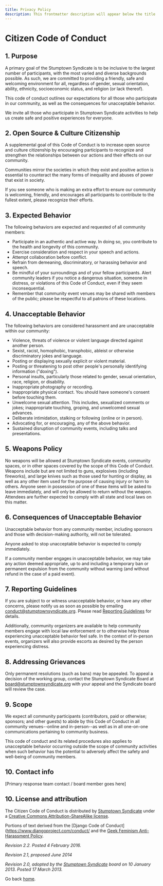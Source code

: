 ```yaml
---
title: Privacy Policy
description: This frontmatter description will appear below the title
---
```


# Citizen Code of Conduct

## 1. Purpose

A primary goal of the Stumptown Syndicate is to be inclusive to the largest number of participants, with the most varied and diverse backgrounds possible. As such, we are committed to providing a friendly, safe and welcoming environment for all, regardless of gender, sexual orientation, ability, ethnicity, socioeconomic status, and religion (or lack thereof).

This code of conduct outlines our expectations for all those who participate in our community, as well as the consequences for unacceptable behavior.

We invite all those who participate in Stumptown Syndicate activities to help us create safe and positive experiences for everyone.

## 2. Open Source & Culture Citizenship

A supplemental goal of this Code of Conduct is to increase open source and culture citizenship by encouraging participants to recognize and strengthen the relationships between our actions and their effects on our community.

Communities mirror the societies in which they exist and positive action is essential to counteract the many forms of inequality and abuses of power that exist in society.

If you see someone who is making an extra effort to ensure our community is welcoming, friendly, and encourages all participants to contribute to the fullest extent, please recognize their efforts.

## 3. Expected Behavior

The following behaviors are expected and requested of all community members:

-   Participate in an authentic and active way. In doing so, you contribute to the health and longevity of this community.
-   Exercise consideration and respect in your speech and actions.
-   Attempt collaboration before conflict.
-   Refrain from demeaning, discriminatory, or harassing behavior and speech.
-   Be mindful of your surroundings and of your fellow participants. Alert community leaders if you notice a dangerous situation, someone in distress, or violations of this Code of Conduct, even if they seem inconsequential.
-   Remember that community event venues may be shared with members of the public; please be respectful to all patrons of these locations.

## 4. Unacceptable Behavior

The following behaviors are considered harassment and are unacceptable within our community:

-   Violence, threats of violence or violent language directed against another person.
-   Sexist, racist, homophobic, transphobic, ableist or otherwise discriminatory jokes and language.
-   Posting or displaying sexually explicit or violent material.
-   Posting or threatening to post other people's personally identifying information ("doxing").
-   Personal insults, particularly those related to gender, sexual orientation, race, religion, or disability.
-   Inappropriate photography or recording.
-   Inappropriate physical contact. You should have someone's consent before touching them.
-   Unwelcome sexual attention. This includes, sexualized comments or jokes; inappropriate touching, groping, and unwelcomed sexual advances.
-   Deliberate intimidation, stalking or following (online or in person).
-   Advocating for, or encouraging, any of the above behavior.
-   Sustained disruption of community events, including talks and presentations.

## 5. Weapons Policy

No weapons will be allowed at Stumptown Syndicate events, community spaces, or in other spaces covered by the scope of this Code of Conduct. Weapons include but are not limited to guns, explosives (including fireworks), and large knives such as those used for hunting or display, as well as any other item used for the purpose of causing injury or harm to others. Anyone seen in possession of one of these items will be asked to leave immediately, and will only be allowed to return without the weapon. Attendees are further expected to comply with all state and local laws on this matter.

## 6. Consequences of Unacceptable Behavior

Unacceptable behavior from any community member, including sponsors and those with decision-making authority, will not be tolerated.

Anyone asked to stop unacceptable behavior is expected to comply immediately.

If a community member engages in unacceptable behavior, we may take any action deemed appropriate, up to and including a temporary ban or permanent expulsion from the community without warning (and without refund in the case of a paid event).

## 7. Reporting Guidelines

If you are subject to or witness unacceptable behavior, or have any other concerns, please notify us as soon as possible by emailing conduct@stumptownsyndicate.org. Please read [Reporting Guidelines](reporting_guidelines.md) for details.

Additionally, community organizers are available to help community members engage with local law enforcement or to otherwise help those experiencing unacceptable behavior feel safe. In the context of in-person events, organizers will also provide escorts as desired by the person experiencing distress.

## 8. Addressing Grievances

Only permanent resolutions (such as bans) may be appealed. To appeal a decision of the working group, contact the Stumptown Syndicate Board at board@stumptownsyndicate.org with your appeal and the Syndicate board will review the case.

## 9. Scope

We expect all community participants (contributors, paid or otherwise; sponsors; and other guests) to abide by this Code of Conduct in all community venues--online and in-person--as well as in all one-on-one communications pertaining to community business.

This code of conduct and its related procedures also applies to unacceptable behavior occurring outside the scope of community activities when such behavior has the potential to adversely affect the safety and well-being of community members.

## 10. Contact info

[Primary response team contact / board member goes here]

## 10. License and attribution

The Citizen Code of Conduct is distributed by [Stumptown Syndicate](http://stumptownsyndicate.org) under a [Creative Commons Attribution-ShareAlike license](http://creativecommons.org/licenses/by-sa/3.0/).

Portions of text derived from the [Django Code of Conduct](https://www.djangoproject.com/conduct/ and the [Geek Feminism Anti-Harassment Policy](http://geekfeminism.wikia.com/wiki/Conference_anti-harassment/Policy).

_Revision 2.2. Posted 4 February 2016._

_Revision 2.1, proposed June 2014_

_Revision 2.0, adopted by the [Stumptown Syndicate](http://stumptownsyndicate.org) board on 10 January 2013. Posted 17 March 2013._

Go back [home](/).

